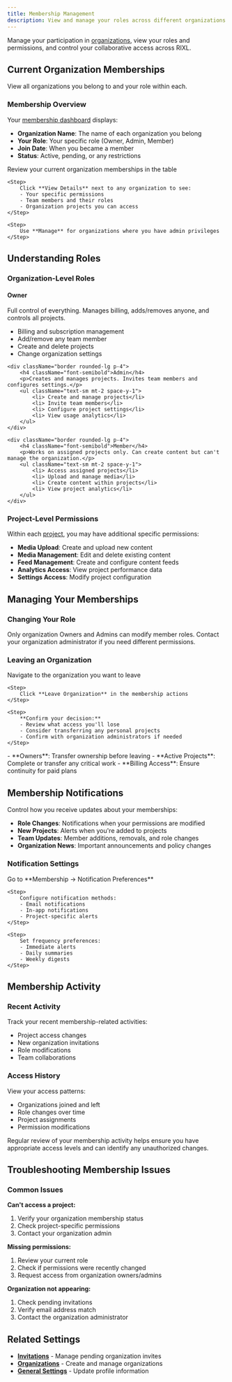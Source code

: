 ```yaml
---
title: Membership Management
description: View and manage your roles across different organizations and teams.
---
```



Manage your participation in [organizations](/platform/account/organizations/overview), view your roles and permissions, and control your collaborative access across RIXL.

## Current Organization Memberships

View all organizations you belong to and your role within each.

### Membership Overview

Your [membership dashboard](/platform/account/membership) displays:
- **Organization Name**: The name of each organization you belong
- **Your Role**: Your specific role (Owner, Admin, Member)
- **Join Date**: When you became a member
- **Status**: Active, pending, or any restrictions

<Steps>
    <Step>
        Review your current organization memberships in the table
    </Step>

    <Step>
        Click **View Details** next to any organization to see:
        - Your specific permissions
        - Team members and their roles
        - Organization projects you can access
    </Step>

    <Step>
        Use **Manage** for organizations where you have admin privileges
    </Step>
</Steps>

## Understanding Roles

### Organization-Level Roles

<div className="grid gap-6 sm:grid-cols-3 mt-6">
    <div className="border rounded-lg p-4">
        <h4 className="font-semibold">Owner</h4>
        <p>Full control of everything. Manages billing, adds/removes anyone, and controls all projects.</p>
        <ul className="text-sm mt-2 space-y-1">
            <li> Billing and subscription management</li>
            <li> Add/remove any team member</li>
            <li> Create and delete projects</li>
            <li> Change organization settings</li>
        </ul>
    </div>

    <div className="border rounded-lg p-4">
        <h4 className="font-semibold">Admin</h4>
        <p>Creates and manages projects. Invites team members and configures settings.</p>
        <ul className="text-sm mt-2 space-y-1">
            <li> Create and manage projects</li>
            <li> Invite team members</li>
            <li> Configure project settings</li>
            <li> View usage analytics</li>
        </ul>
    </div>

    <div className="border rounded-lg p-4">
        <h4 className="font-semibold">Member</h4>
        <p>Works on assigned projects only. Can create content but can't manage the organization.</p>
        <ul className="text-sm mt-2 space-y-1">
            <li> Access assigned projects</li>
            <li> Upload and manage media</li>
            <li> Create content within projects</li>
            <li> View project analytics</li>
        </ul>
    </div>
</div>

### Project-Level Permissions

Within each [project](/platform/dashboard/projects/overview), you may have additional specific permissions:
- **Media Upload**: Create and upload new content
- **Media Management**: Edit and delete existing content
- **Feed Management**: Create and configure content feeds
- **Analytics Access**: View project performance data
- **Settings Access**: Modify project configuration

## Managing Your Memberships

### Changing Your Role

<Callout type="info">
Only organization Owners and Admins can modify member roles. Contact your organization administrator if you need different permissions.
</Callout>

### Leaving an Organization

<Steps>
    <Step>
        Navigate to the organization you want to leave
    </Step>

    <Step>
        Click **Leave Organization** in the membership actions
    </Step>

    <Step>
        **Confirm your decision:**
        - Review what access you'll lose
        - Consider transferring any personal projects
        - Confirm with organization administrators if needed
    </Step>
</Steps>

<Callout type="warn" title="Before Leaving">
- **Owners**: Transfer ownership before leaving
- **Active Projects**: Complete or transfer any critical work
- **Billing Access**: Ensure continuity for paid plans
</Callout>

## Membership Notifications

Control how you receive updates about your memberships:

- **Role Changes**: Notifications when your permissions are modified
- **New Projects**: Alerts when you're added to projects
- **Team Updates**: Member additions, removals, and role changes
- **Organization News**: Important announcements and policy changes

### Notification Settings

<Steps>
    <Step>
        Go to **Membership → Notification Preferences**
    </Step>

    <Step>
        Configure notification methods:
        - Email notifications
        - In-app notifications
        - Project-specific alerts
    </Step>

    <Step>
        Set frequency preferences:
        - Immediate alerts
        - Daily summaries
        - Weekly digests
    </Step>
</Steps>

## Membership Activity

### Recent Activity

Track your recent membership-related activities:
- Project access changes
- New organization invitations
- Role modifications
- Team collaborations

### Access History

View your access patterns:
- Organizations joined and left
- Role changes over time
- Project assignments
- Permission modifications

<Callout type="tip">
Regular review of your membership activity helps ensure you have appropriate access levels and can identify any unauthorized changes.
</Callout>

## Troubleshooting Membership Issues

### Common Issues

**Can't access a project:**
1. Verify your organization membership status
2. Check project-specific permissions
3. Contact your organization admin

**Missing permissions:**
1. Review your current role
2. Check if permissions were recently changed
3. Request access from organization owners/admins

**Organization not appearing:**
1. Check pending invitations
2. Verify email address match
3. Contact the organization administrator

## Related Settings

- **[Invitations](/platform/account/invitations)** - Manage pending organization invites
- **[Organizations](/platform/account/organizations/overview)** - Create and manage organizations
- **[General Settings](/platform/account/general-settings)** - Update profile information